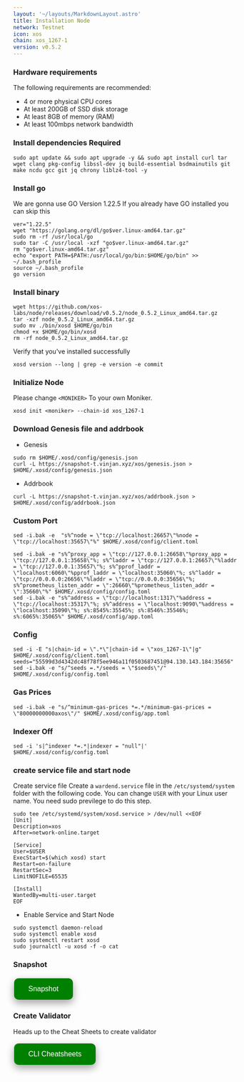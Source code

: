 ```yaml
---
layout: '~/layouts/MarkdownLayout.astro'
title: Installation Node
network: Testnet
icon: xos
chain: xos_1267-1
version: v0.5.2
---
```


### Hardware requirements

The following requirements are recommended:

- 4 or more physical CPU cores
- At least 200GB of SSD disk storage
- At least 8GB of memory (RAM)
- At least 100mbps network bandwidth


### Install dependencies Required

```
sudo apt update && sudo apt upgrade -y && sudo apt install curl tar wget clang pkg-config libssl-dev jq build-essential bsdmainutils git make ncdu gcc git jq chrony liblz4-tool -y
```

### Install go

We are gonna use GO Version 1.22.5
If you already have GO installed you can skip this 

```
ver="1.22.5"
wget "https://golang.org/dl/go$ver.linux-amd64.tar.gz"
sudo rm -rf /usr/local/go
sudo tar -C /usr/local -xzf "go$ver.linux-amd64.tar.gz"
rm "go$ver.linux-amd64.tar.gz"
echo "export PATH=$PATH:/usr/local/go/bin:$HOME/go/bin" >> ~/.bash_profile
source ~/.bash_profile
go version
```


### Install binary
```
wget https://github.com/xos-labs/node/releases/download/v0.5.2/node_0.5.2_Linux_amd64.tar.gz
tar -xzf node_0.5.2_Linux_amd64.tar.gz
sudo mv ./bin/xosd $HOME/go/bin
chmod +x $HOME/go/bin/xosd
rm -rf node_0.5.2_Linux_amd64.tar.gz
```

Verify that you've installed successfully

```
xosd version --long | grep -e version -e commit 
```

### Initialize Node

Please change `<MONIKER>` To your own Moniker.

```
xosd init <moniker> --chain-id xos_1267-1
```

### Download Genesis file and addrbook

- Genesis

```
sudo rm $HOME/.xosd/config/genesis.json
curl -L https://snapshot-t.vinjan.xyz/xos/genesis.json > $HOME/.xosd/config/genesis.json 
```
- Addrbook
```
curl -L https://snapshot-t.vinjan.xyz/xos/addrbook.json > $HOME/.xosd/config/addrbook.json 
```
### Custom Port
```
sed -i.bak -e  "s%^node = \"tcp://localhost:26657\"%node = \"tcp://localhost:35657\"%" $HOME/.xosd/config/client.toml
```
```
sed -i.bak -e "s%^proxy_app = \"tcp://127.0.0.1:26658\"%proxy_app = \"tcp://127.0.0.1:35658\"%; s%^laddr = \"tcp://127.0.0.1:26657\"%laddr = \"tcp://127.0.0.1:35657\"%; s%^pprof_laddr = \"localhost:6060\"%pprof_laddr = \"localhost:35060\"%; s%^laddr = \"tcp://0.0.0.0:26656\"%laddr = \"tcp://0.0.0.0:35656\"%; s%^prometheus_listen_addr = \":26660\"%prometheus_listen_addr = \":35660\"%" $HOME/.xosd/config/config.toml
sed -i.bak -e "s%^address = \"tcp://localhost:1317\"%address = \"tcp://localhost:35317\"%; s%^address = \"localhost:9090\"%address = \"localhost:35090\"%; s%:8545%:35545%; s%:8546%:35546%; s%:6065%:35065%" $HOME/.xosd/config/app.toml
```
### Config
```
sed -i -E "s|chain-id = \".*\"|chain-id = \"xos_1267-1\"|g" $HOME/.xosd/config/client.toml
seeds="55599d3d4342dc48f78f5ee946a11f0503687451@94.130.143.184:35656"
sed -i.bak -e "s/^seeds =.*/seeds = \"$seeds\"/" $HOME/.xosd/config/config.toml
```
### Gas Prices
```
sed -i.bak -e "s/^minimum-gas-prices *=.*/minimum-gas-prices = \"80000000000axos\"/" $HOME/.xosd/config/app.toml
```

### Indexer Off
```
sed -i 's|^indexer *=.*|indexer = "null"|' $HOME/.xosd/config/config.toml
```

### create service file and start node

Create service file
Create a `wardend.service` file in the `/etc/systemd/system` folder with the following code. 
You can change `USER` with your Linux user name. You need sudo previlege to do this step.

```
sudo tee /etc/systemd/system/xosd.service > /dev/null <<EOF
[Unit]
Description=xos
After=network-online.target

[Service]
User=$USER
ExecStart=$(which xosd) start
Restart=on-failure
RestartSec=3
LimitNOFILE=65535

[Install]
WantedBy=multi-user.target
EOF
```

- Enable Service and Start Node

```
sudo systemctl daemon-reload
sudo systemctl enable xosd
sudo systemctl restart xosd
sudo journalctl -u xosd -f -o cat
```

### Snapshot
<a href="https://service.vinjan.xyz/testnet/xos/snapshot" target="_blank">
  <button style="background-color: green; border: none; color: white; padding: 15px 32px; text-align: center; text-decoration: none; display: inline-block; font-size: 16px; margin: 4px 2px; cursor: pointer; border-radius: 10px; box-shadow: 0 8px 16px 0 rgba(0,0,0,0.2), 0 6px 20px 0 rgba(0,0,0,0.19);" onmouseover="this.style.boxShadow='0 0 0 4px rgba(0,255,0,0.5)'" onmouseout="this.style.boxShadow='0 8px 16px 0 rgba(0,0,0,0.2), 0 6px 20px 0 rgba(0,0,0,0.19)'">Snapshot</button>
</a>


### Create Validator

Heads up to the Cheat Sheets to create validator

<a href="https://service.vinjan.xyz/testnet/xos/cheat" target="_blank">
  <button style="background-color: green; border: none; color: white; padding: 15px 32px; text-align: center; text-decoration: none; display: inline-block; font-size: 16px; margin: 4px 2px; cursor: pointer; border-radius: 10px; box-shadow: 0 8px 16px 0 rgba(0,0,0,0.2), 0 6px 20px 0 rgba(0,0,0,0.19);" onmouseover="this.style.boxShadow='0 0 0 4px rgba(0,255,0,0.5)'" onmouseout="this.style.boxShadow='0 8px 16px 0 rgba(0,0,0,0.2), 0 6px 20px 0 rgba(0,0,0,0.19)'">CLI Cheatsheets</button>
</a>
